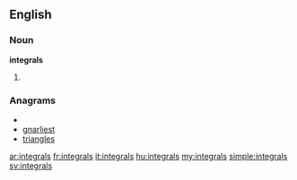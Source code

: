 ==English==

===Noun===
'''integrals'''

# {{plural of|integral}}

===Anagrams===
* {{alphagram|aegilnrst}}
* [[gnarliest#English|gnarliest]]
* [[triangles#English|triangles]]

[[ar:integrals]]
[[fr:integrals]]
[[it:integrals]]
[[hu:integrals]]
[[my:integrals]]
[[simple:integrals]]
[[sv:integrals]]